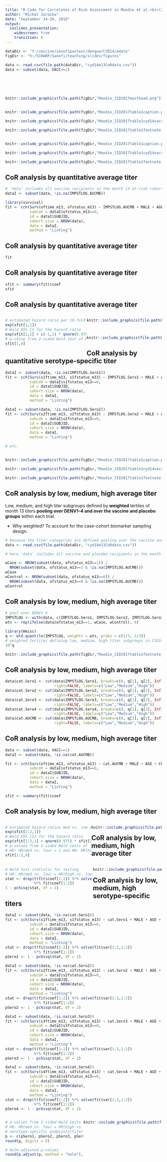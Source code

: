 ```yaml
---
title: "R Code for Correlates of Risk Assessment in Moodie et al.<br>(2017, JID, Table 1)"
author: "Michal Juraska"
date: "September 24-26, 2018"
output: 
  ioslides_presentation: 
    widescreen: true
    transition: 0
---
```


```r
dataDir <- "t:/vaccine/sanofipasteur/dengue/CYD14/adata"
figDir <- "h:/SCHARP/Sanofi/teaching/slides/figures"

data <- read.csv(file.path(dataDir, "cyd14m13CoRdata.csv"))
data <- subset(data, VACC==1)
```

##     
<br><br>
```r
knitr::include_graphics(file.path(figDir,"Moodie_JID2017masthead.png"))
```

##
```r
knitr::include_graphics(file.path(figDir,"Moodie_JID2017table1caption.png"))
```
```r
knitr::include_graphics(file.path(figDir,"Moodie_JID2017table1cyd14vaccinees.png"))
```
```r
knitr::include_graphics(file.path(figDir,"Moodie_JID2017table1footnote.png"))
```

##
```r
knitr::include_graphics(file.path(figDir,"Moodie_JID2017table1caption.png"))
```
```r
knitr::include_graphics(file.path(figDir,"Moodie_JID2017table1cyd14vaccinees_highlight1.png"))
```
```r
knitr::include_graphics(file.path(figDir,"Moodie_JID2017table1footnote.png"))
```

## CoR analysis by quantitative average titer
```r
# 'data' includes all vaccine recipients in the month 13 at-risk cohort in CYD14
dataI <- subset(data, !is.na(IMPSTLOG.AUCMB))

library(survival)
fit <- cch(Surv(oftime_m13, ofstatus_m13) ~ IMPSTLOG.AUCMB + MALE + AGE + COUNTRY,
           subcoh = dataI$ofstatus_m13==0,
           id = dataI$SUBJID,
           cohort.size = NROW(data),
           data = dataI,
           method = "LinYing")
```

## CoR analysis by quantitative average titer {.smaller}
```r
fit
```

## CoR analysis by quantitative average titer
```r
sfit <- summary(fit)$coef
sfit
```

## CoR analysis by quantitative average titer {.smaller}
<div style="float: left; width: 52%;">
```r
# estimated hazard ratio per 10-fold titer increase
exp(sfit[1,1])
# Wald 95% CI for the hazard ratio
exp(sfit[1,1] + c(-1,1) * qnorm(0.975) * sfit[1,2])
# p-value from 2-sided Wald test of H0: HR = 1
sfit[1,4]
```
</div>
<div style="float: right; width: 48%;">
```r
knitr::include_graphics(file.path(figDir,"Moodie_JID2017table1cyd14vaccinees_highlight1.png"))
```
</div>

##
```r
knitr::include_graphics(file.path(figDir,"Moodie_JID2017table1caption.png"))
```
```r
knitr::include_graphics(file.path(figDir,"Moodie_JID2017table1cyd14vaccinees_highlight2.png"))
```
```r
knitr::include_graphics(file.path(figDir,"Moodie_JID2017table1footnote.png"))
```

## CoR analysis by quantitative serotype-specific titer {.smaller}
```r
dataI <- subset(data, !is.na(IMPSTLOG.Sero1))
fit <- cch(Surv(s1ftime_m13, s1fstatus_m13) ~ IMPSTLOG.Sero1 + MALE + AGE + COUNTRY,
           subcoh = dataI$s1fstatus_m13==0,
           id = dataI$SUBJID,
           cohort.size = NROW(data),
           data = dataI,
           method = "LinYing")

dataI <- subset(data, !is.na(IMPSTLOG.Sero2))
fit <- cch(Surv(s2ftime_m13, s2fstatus_m13) ~ IMPSTLOG.Sero2 + MALE + AGE + COUNTRY,
           subcoh = dataI$s2fstatus_m13==0,
           id = dataI$SUBJID,
           cohort.size = NROW(data),
           data = dataI,
           method = "LinYing")

# etc.
```

##
```r
knitr::include_graphics(file.path(figDir,"Moodie_JID2017table1caption.png"))
```
```r
knitr::include_graphics(file.path(figDir,"Moodie_JID2017table1cyd14vaccinees_highlight3.png"))
```
```r
knitr::include_graphics(file.path(figDir,"Moodie_JID2017table1footnote.png"))
```

## CoR analysis by low, medium, high average titer {.smaller}
Low, medium, and high titer subgroups defined by **weighted** tertiles of month 13 titers **pooling over DENV1--4 and over the vaccine and placebo groups** within each trial.

- Why weighted? To account for the case-cohort biomarker sampling design.
```r
# because the titer categories are defined pooling over the vaccine and placebo groups
data <- read.csv(file.path(dataDir, "cyd14m13CoRdata.csv"))
```

```r
# here 'data' includes all vaccine and placebo recipients in the month 13 at-risk cohort in CYD14

wCase <- NROW(subset(data, ofstatus_m13==1)) / 
  NROW(subset(data, ofstatus_m13==1 & !is.na(IMPSTLOG.AUCMB)))
wCase
wControl <- NROW(subset(data, ofstatus_m13==0)) / 
  NROW(subset(data, ofstatus_m13==0 & !is.na(IMPSTLOG.AUCMB)))
wControl
```

## CoR analysis by low, medium, high average titer
```r
# pool over DENV1-4
IMPSTLOG <- with(data, c(IMPSTLOG.Sero1, IMPSTLOG.Sero2, IMPSTLOG.Sero3, IMPSTLOG.Sero4))
wts <- rep(ifelse(data$ofstatus_m13==1, wCase, wControl), 4)

library(Hmisc)
q <- wtd.quantile(IMPSTLOG, weights = wts, probs = c(1/3, 2/3))
# weighted tertiles defining low, medium, high titer subgroups in CYD14
10^q
```
```r
knitr::include_graphics(file.path(figDir,"Moodie_JID2017table1footnote_highlight1.png"))
```

## CoR analysis by low, medium, high average titer
```r
data$cat.Sero1 <- cut(data$IMPSTLOG.Sero1, breaks=c(0, q[1], q[2], Inf), 
                      right=FALSE, labels=c("Low","Medium","High"))
data$cat.Sero2 <- cut(data$IMPSTLOG.Sero2, breaks=c(0, q[1], q[2], Inf), 
                      right=FALSE, labels=c("Low","Medium","High"))
data$cat.Sero3 <- cut(data$IMPSTLOG.Sero3, breaks=c(0, q[1], q[2], Inf), 
                      right=FALSE, labels=c("Low","Medium","High"))
data$cat.Sero4 <- cut(data$IMPSTLOG.Sero4, breaks=c(0, q[1], q[2], Inf), 
                      right=FALSE, labels=c("Low","Medium","High"))
data$cat.AUCMB <- cut(data$IMPSTLOG.AUCMB, breaks=c(0, q[1], q[2], Inf), 
                      right=FALSE, labels=c("Low","Medium","High"))
```

## CoR analysis by low, medium, high average titer
```r
data <- subset(data, VACC==1)
dataI <- subset(data, !is.na(cat.AUCMB))

fit <- cch(Surv(oftime_m13, ofstatus_m13) ~ cat.AUCMB + MALE + AGE + COUNTRY,
           subcoh = dataI$ofstatus_m13==0,
           id = dataI$SUBJID,
           cohort.size = NROW(data),
           data = dataI,
           method = "LinYing")

sfit <- summary(fit)$coef
```

## CoR analysis by low, medium, high average titer {.smaller}
<div style="float: left; width: 55%;">
```r
# estimated hazard ratios med vs. low and high vs. low
exp(sfit[1:2,1])
# Wald 95% CIs for the hazard ratio
exp(sfit[1:2,1] + qnorm(0.975) * sfit[1:2,2] %o% c(-1,1))
# p-values from 2-sided Wald tests of 
# H0: HR(med vs. low) = 1 and H0: HR(high vs. low) = 1
sfit[1:2,4]
```
</div>
<div style="float: right; width: 45%;">
```r
knitr::include_graphics(file.path(figDir,"Moodie_JID2017table1cyd14vaccinees_highlight3.png"))
```
</div>

## CoR analysis by low, medium, high average titer {.smaller}
<div style="float: left; width: 56%;">
```r
# Wald test statistic for testing
# H0: HR(med vs. low) = HR(high vs. low) = 1
stat <- drop(t(fit$coef[1:2]) %*% solve(fit$var[1:2,1:2])
             %*% fit$coef[1:2])
1 - pchisq(stat, df = 2)
```
</div>
<div style="float: right; width: 44%;">
```r
knitr::include_graphics(file.path(figDir,"Moodie_JID2017table1cyd14vaccinees_highlight4.png"))
```
</div>

## CoR analysis by low, medium, high serotype-specific titers {.smaller}
```r
dataI <- subset(data, !is.na(cat.Sero1))
fit <- cch(Surv(s1ftime_m13, s1fstatus_m13) ~ cat.Sero1 + MALE + AGE + COUNTRY,
           subcoh = dataI$s1fstatus_m13==0,
           id = dataI$SUBJID,
           cohort.size = NROW(data),
           data = dataI,
           method = "LinYing")
stat <- drop(t(fit$coef[1:2]) %*% solve(fit$var[1:2,1:2])
             %*% fit$coef[1:2])
pSero1 <- 1 - pchisq(stat, df = 2)

dataI <- subset(data, !is.na(cat.Sero2))
fit <- cch(Surv(s2ftime_m13, s2fstatus_m13) ~ cat.Sero2 + MALE + AGE + COUNTRY,
           subcoh = dataI$s2fstatus_m13==0,
           id = dataI$SUBJID,
           cohort.size = NROW(data),
           data = dataI,
           method = "LinYing")
stat <- drop(t(fit$coef[1:2]) %*% solve(fit$var[1:2,1:2])
             %*% fit$coef[1:2])
pSero2 <- 1 - pchisq(stat, df = 2)

dataI <- subset(data, !is.na(cat.Sero3))
fit <- cch(Surv(s3ftime_m13, s3fstatus_m13) ~ cat.Sero3 + MALE + AGE + COUNTRY,
           subcoh = dataI$s3fstatus_m13==0,
           id = dataI$SUBJID,
           cohort.size = NROW(data),
           data = dataI,
           method = "LinYing")
stat <- drop(t(fit$coef[1:2]) %*% solve(fit$var[1:2,1:2])
             %*% fit$coef[1:2])
pSero3 <- 1 - pchisq(stat, df = 2)

dataI <- subset(data, !is.na(cat.Sero4))
fit <- cch(Surv(s4ftime_m13, s4fstatus_m13) ~ cat.Sero4 + MALE + AGE + COUNTRY,
           subcoh = dataI$s4fstatus_m13==0,
           id = dataI$SUBJID,
           cohort.size = NROW(data),
           data = dataI,
           method = "LinYing")
stat <- drop(t(fit$coef[1:2]) %*% solve(fit$var[1:2,1:2])
             %*% fit$coef[1:2])
pSero4 <- 1 - pchisq(stat, df = 2)
```
<div style="float: left; width: 50%;">
```r
# p-values from 2-sided Wald tests of
# H0: HR(med vs. low) = HR(high vs. low) = 1 for 
# serotype-specific endpoints/titers
p <- c(pSero1, pSero2, pSero3, pSero4)
round(p, digits = 5)

# Holm-adjusted p-values
round(p.adjust(p, method = "holm"), digits = 5)
```
</div>
<div style="float: right; width: 50%;">
```r
knitr::include_graphics(file.path(figDir,"Moodie_JID2017table1cyd14vaccinees_highlight5.png"))
```
</div>
